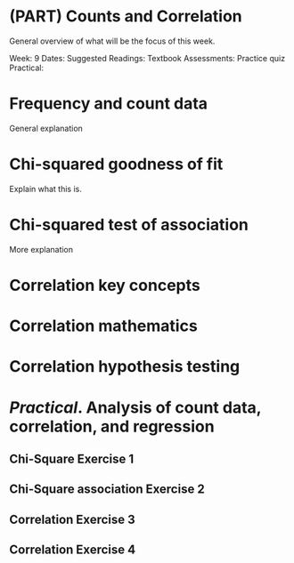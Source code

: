# (PART) Counts and Correlation {-}

General overview of what will be the focus of this week.

Week: 9
Dates: 
Suggested Readings: Textbook
Assessments: Practice quiz
Practical:

# Frequency and count data

General explanation

# Chi-squared goodness of fit

Explain what this is.

# Chi-squared test of association

More explanation

# Correlation key concepts

# Correlation mathematics

# Correlation hypothesis testing




# _Practical_. Analysis of count data, correlation, and regression


## Chi-Square Exercise 1

## Chi-Square association Exercise 2

## Correlation Exercise 3

## Correlation Exercise 4











